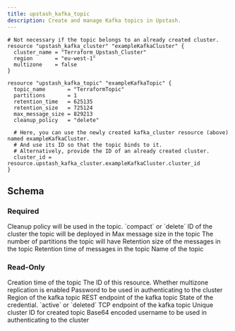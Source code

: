 ```yaml
---
title: upstash_kafka_topic
description: Create and manage Kafka topics in Upstash.
---
```


<RequestExample>

```hcl example.tf
# Not necessary if the topic belongs to an already created cluster.
resource "upstash_kafka_cluster" "exampleKafkaCluster" {
  cluster_name = "Terraform_Upstash_Cluster"
  region       = "eu-west-1"
  multizone    = false
}

resource "upstash_kafka_topic" "exampleKafkaTopic" {
  topic_name       = "TerraformTopic"
  partitions       = 1
  retention_time   = 625135
  retention_size   = 725124
  max_message_size = 829213
  cleanup_policy   = "delete"

  # Here, you can use the newly created kafka_cluster resource (above) named exampleKafkaCluster.
  # And use its ID so that the topic binds to it.
  # Alternatively, provide the ID of an already created cluster.
  cluster_id = resource.upstash_kafka_cluster.exampleKafkaCluster.cluster_id
}
```

</RequestExample>

## Schema

### Required

<ParamField query="cleanup_policy" type="string" required>
  Cleanup policy will be used in the topic. `compact` or `delete`
</ParamField>

<ParamField query="cluster_id" type="string" required>
  ID of the cluster the topic will be deployed in
</ParamField>

<ParamField query="max_message_size" type="number" required>
  Max message size in the topic
</ParamField>

<ParamField query="partitions" type="number" required>
  The number of partitions the topic will have
</ParamField>

<ParamField query="retention_size" type="number" required>
  Retention size of the messages in the topic
</ParamField>

<ParamField query="retention_time" type="number" required>
  Retention time of messages in the topic
</ParamField>

<ParamField query="topic_name" type="string" required>
  Name of the topic
</ParamField>

### Read-Only

<ResponseField name="creation_time" type="number">
  Creation time of the topic
</ResponseField>

<ResponseField name="id" type="string">
  The ID of this resource.
</ResponseField>

<ResponseField name="multizone" type="bool">
  Whether multizone replication is enabled
</ResponseField>

<ResponseField name="password" type="string">
  Password to be used in authenticating to the cluster
</ResponseField>

<ResponseField name="region" type="string">
  Region of the kafka topic
</ResponseField>

<ResponseField name="rest_endpoint" type="string">
  REST endpoint of the kafka topic
</ResponseField>

<ResponseField name="state" type="string">
  State of the credential. `active` or `deleted`
</ResponseField>

<ResponseField name="tcp_endpoint" type="string">
  TCP endpoint of the kafka topic
</ResponseField>

<ResponseField name="topic_id" type="string">
  Unique cluster ID for created topic
</ResponseField>

<ResponseField name="username" type="string">
  Base64 encoded username to be used in authenticating to the cluster
</ResponseField>
